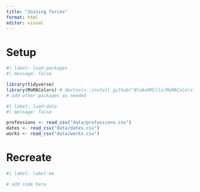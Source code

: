 ```yaml
---
title: "Joining forces"
format: html
editor: visual
---
```


# Setup

```r
#| label: load-packages
#| message: false

library(tidyverse)
library(MoMAColors) # devtools::install_github("BlakeRMills/MoMAColors")
# add other packages as needed
```

```r
#| label: load-data
#| message: false

professions <- read_csv("data/professions.csv")
dates <- read_csv("data/dates.csv")
works <- read_csv("data/works.csv")
```

# Recreate

```r
#| label: label-me

# add code here
```
